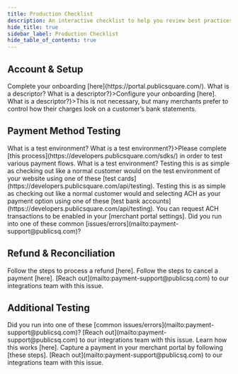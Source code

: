```yaml
---
title: Production Checklist
description: An interactive checklist to help you review best practices before going to production.
hide_title: true
sidebar_label: Production Checklist
hide_table_of_contents: true
---
```



<Intro
  title="Production Checklist"
  caption="An interactive checklist to help you review best practices before going to production."
/>

## Account & Setup

<QuestionCard question="Has your PSQ merchant account been fully approved and verified?">
  <Content type="no">
    <Alert type="warning">Complete your onboarding [here](https://portal.publicsquare.com/).</Alert>
  </Content>
</QuestionCard>

<QuestionCard showDefault={true} question="Is your descriptor properly configured with the processor?">
  <Content type="default">
    <Alert type="question">What is a <Tooltip text="Missing info here">descriptor</Tooltip>?</Alert>
  </Content>
  <Content type="no">
    <Alert type="warning" subQuestion={<>What is a <Tooltip text='Missing info here'>descriptor</Tooltip>?</>}>Configure your onboarding [here].</Alert>
  </Content>
  <Content type="na">
    <Alert type="neutral" subQuestion={<>What is a <Tooltip text='Missing info here'>descriptor</Tooltip>?</>}>This is not necessary, but many merchants prefer to control how their charges look on a customer’s bank statements.</Alert>
  </Content>
</QuestionCard>

## Payment Method Testing

<QuestionCard showDefault={true} question="Have you integrated PSQ payments into your test environment for your website?">
  <Content type="default">
    <Alert type="question">What is a test <Tooltip text="Missing info here">environment</Tooltip>?</Alert>
  </Content>
  <Content type="no">
    <Alert type="warning" subQuestion={<>What is a test <Tooltip text='Missing info here'>environment</Tooltip>?</>}>Please complete [this process](https://developers.publicsquare.com/sdks/) in order to test various payment flows.</Alert>
  </Content>
  <Content type="na">
    <Alert type="question">What is a test <Tooltip text="Missing info here">environment</Tooltip>?</Alert>
  </Content>
</QuestionCard>

<QuestionCard question="Have you successfully tested a **credit card** transaction?">
  <Content type="no">
    <Alert type="warning">Testing this is as simple as checking out like a normal customer would on the test environment of your website using one of these [test cards](https://developers.publicsquare.com/api/testing).</Alert>
  </Content>
</QuestionCard>

<QuestionCard question="Have you tested at least one **ACH** transaction, if applicable?">
  <Content type="no">
    <Alert type="warning">Testing this is as simple as checking out like a normal customer would and selecting ACH as your payment option using one of these [test bank accounts](https://developers.publicsquare.com/api/testing).</Alert>
  </Content>
  <Content type="na">
    <Alert type="neutral">You can request ACH transactions to be enabled in your [merchant portal settings].</Alert>
  </Content>
</QuestionCard>

<QuestionCard question="Did each test payment display the correct status and amount in the PSQ Portal?">
  <Content type="no">
    <Alert type="warning">Did you run into one of these common [issues/errors](mailto:payment-support@publicsq.com)?</Alert>
  </Content>
</QuestionCard>

## Refund & Reconciliation

<QuestionCard question="Have you successfully processed both **full and partial refunds**?">
  <Content type="no">
    <Alert type="warning">Follow the steps to process a refund [here].</Alert>
  </Content>
</QuestionCard>

<QuestionCard question="Have you tested a **same-day refund** (pre-settlement) by marking the order as “Cancelled” in the PSQ Portal?">
  <Content type="no">
    <Alert type="warning">Follow the steps to cancel a payment [here].</Alert>
  </Content>
</QuestionCard>

<QuestionCard question="Did the refunded amounts reflect in both the PSQ Portal and your eCommerce platform?">
  <Content type="no">
    <Alert type="warning">[Reach out](mailto:payment-support@publicsq.com) to our integrations team with this issue.</Alert>
  </Content>
</QuestionCard>

## Additional Testing

<QuestionCard question="Did each payment correctly associate with the order in your eCommerce platform?">
  <Content type="no">
    <Alert type="warning">Did you run into one of these [common issues/errors](mailto:payment-support@publicsq.com)?</Alert>
  </Content>
</QuestionCard>

<QuestionCard question="Have you verified that PSQ is receiving **order creation webhooks** from your eCommerce platform (e.g., BigCommerce, Woo, Magento)?">
  <Content type="no">
    <Alert type="warning">[Reach out](mailto:payment-support@publicsq.com) to our integrations team with this issue.</Alert>
  </Content>
</QuestionCard>

<QuestionCard question="Do **payment statuses** sync correctly between PSQ Portal and your eCommerce platform?">
</QuestionCard>

<QuestionCard question="Do you understand how the Authorization → Capture Flow works for a payment?">
  <Content type="no">
    <Alert type="warning">Learn how this works [here].</Alert>
  </Content>
</QuestionCard>

<QuestionCard question="Have you manually captured a payment using the portal?">
  <Content type="no">
    <Alert type="warning">Capture a payment in your merchant portal by following [these steps].</Alert>
  </Content>
</QuestionCard>

<QuestionCard question="Have you tested error handling in cases where the webhook fails or is delayed?">
  <Content type="no">
    <Alert type="warning">[Reach out](mailto:payment-support@publicsq.com) to our integrations team with this issue.</Alert>
  </Content>
</QuestionCard>
